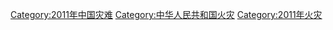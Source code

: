 [[Category:2011年中国灾难|Category:2011年中国灾难]]
[[Category:中华人民共和国火灾|Category:中华人民共和国火灾]]
[[Category:2011年火灾|Category:2011年火灾]]